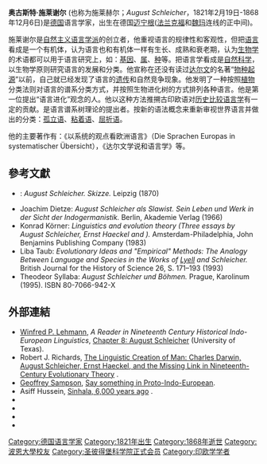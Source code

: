 {{Infobox philosopher
| name             = 奧古斯特·施萊謝爾<br>{{lang|de|August Schleicher}}
| region           =
| era              = 
| image            = August Schleicher.jpg
| image_size       = 150px
| caption          = 奧古斯特·施萊謝爾
| birth_date       = 1821年2月19日
| birth_place      = {{flagicon image|Flagge Herzogtum Sachsen-Coburg-Gotha (1826-1911).svg}} [[萨克森-迈宁根|萨克森-迈宁根]][[迈宁根|迈宁根]]<br>（今{{GER}}[[图林根|图林根]]）
| death_date       = {{Death date and age|1868|12|6|1821|2|19|df=yes}}
| death_place      = {{flagicon image|Flagge Großherzogtum Sachsen-Weimar-Eisenach (1813-1897).svg}} [[萨克森-魏玛-艾森纳赫|萨克森-魏玛-艾森纳赫]][[耶拿|耶拿]]<br>（今{{GER}}[[图林根|图林根]]）
| school_tradition =
| main_interests   = [[印欧学|印欧学]]
| notable_ideas    = 
| influences       = [[格奥尔格·威廉·弗里德里希·黑格尔|格奥尔格·威廉·弗里德里希·黑格尔]]、[[威廉·馮·洪堡|威廉·馮·洪堡]]
| influenced       = [[August_Leskien|August Leskien]]
| signature        =
}}

'''奥古斯特·施莱谢尔''' (也称为施莱赫尔；''August Schleicher''，1821年2月19日-1868年12月6日)是[[德国|德国]]语言学家，出生在德国[[迈宁根|迈宁根]]([[法兰克福|法兰克福]]和[[魏玛|魏玛]]连线的正中间)。

施莱谢尔是[[自然主义语言学派|自然主义语言学派]]的创立者，他重视语言的规律性和客观性，但把[[语言|语言]]看成是一个有机体，认为语言也和有机体一样有生长、成熟和衰老期，认为[[生物学|生物学]]的术语都可以用于语言研究上，如：[[基因|基因]]、[[属_(生物)|属]]、[[种|种]]等。把语言学看成是[[自然科学|自然科学]]，以生物学原则研究语言的发展和分类。他宣称在还没有读过[[查尔斯·达尔文|达尔文]]的名著“[[物种起源|物种起源]]”以前，自己就已经发现了语言的[[遗传|遗传]]和自然竞争现象。他发明了一种按照[[植物|植物]]分类法则对语言的谱系分类方式，并按照生物进化树的方式排列各种语言。他是第一位提出“语言进化”观念的人。他以这种方法推搠古印欧语对[[历史比较语言学|历史比较语言学]]有一定的贡献。是语言谱系树理论的提出者。按新的语法概念来重新审视世界语言并做出的分类：[[孤立语|孤立语]]、[[粘着语|粘着语]]、[[屈折语|屈折语]]。

他的主要著作有：《以系统的观点看欧洲语言》（Die Sprachen Europas in systematischer Übersicht），《达尔文学说和语言学》等。

==參考文獻==
{{refbegin}}
* {{tsl|en|Salomon Lefmann|}}: ''August Schleicher. Skizze.'' Leipzig (1870)
* Joachim Dietze: ''August Schleicher als Slawist. Sein Leben und Werk in der Sicht der Indogermanistik.'' Berlin, Akademie Verlag (1966)
* Konrad Körner: ''Linguistics and evolution theory (Three essays by August Schleicher, Ernst Haeckel and {{tsl|en|Wilhelm Heinrich Immanuel Bleek||Wilhelm Bleek}}).'' Amsterdam-Philadelphia, John Benjamins Publishing Company (1983)
* Liba Taub: ''Evolutionary Ideas and "Empirical" Methods: The Analogy Between Language and Species in the Works of [[查爾斯·萊爾|Lyell]] and Schleicher.'' British Journal for the History of Science 26, S. 171–193 (1993)
* Theodeor Syllaba: ''August Schleicher und Böhmen.'' Prague, Karolinum (1995). ISBN 80-7066-942-X
{{refend}}

==外部連結==
* [[Winfred_P._Lehmann|Winfred P. Lehmann]], ''A Reader in Nineteenth Century Historical Indo-European Linguistics'', [https://web.archive.org/web/20061205233607/http://www.utexas.edu/cola/centers/lrc/books/read08.html Chapter 8: August Schleicher] (University of Texas).
* Robert J. Richards, [http://www.courses.fas.harvard.edu/~hsci278/Readings_on_Language/Darwin_and_language_by_Richards.htm The Linguistic Creation of Man: Charles Darwin, August Schleicher, Ernst Haeckel, and the Missing Link in Nineteenth-Century Evolutionary Theory] {{Wayback|url=http://www.courses.fas.harvard.edu/~hsci278/Readings_on_Language/Darwin_and_language_by_Richards.htm |date=20040203111759 }}.
* [[Geoffrey_Sampson|Geoffrey Sampson]], [https://web.archive.org/web/20170223213620/http://www.grsampson.net/Q_PIE.html Say something in Proto-Indo-European].
* Asiff Hussein, [http://www.lankalibrary.com/books/sinhala3.htm Sinhala, 6,000 years ago] {{Wayback|url=http://www.lankalibrary.com/books/sinhala3.htm |date=20210125005419 }}.
* {{Cite EB1911|wstitle=Schleicher, August |short=x}}
* {{Cite Americana|wstitle=Schleicher, August |year=1920 |short=x}}
* {{ADB|31|402|416|Schleicher, August|Johannes Schmidt|ADB:Schleicher, August}}
* {{DNB portal|118759302}}

{{Authority control}}
{{DEFAULTSORT: Schleicher, August}}
[[Category:德国语言学家|Category:德国语言学家]]
[[Category:1821年出生|Category:1821年出生]]
[[Category:1868年逝世|Category:1868年逝世]]
[[Category:波恩大學校友|Category:波恩大學校友]]
[[Category:圣彼得堡科学院正式会员|Category:圣彼得堡科学院正式会员]]
[[Category:印欧学学者|Category:印欧学学者]]